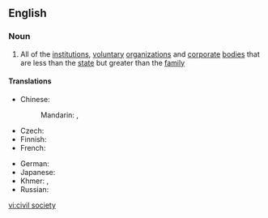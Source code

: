 ==English==

===Noun===
{{wikipedia}}
{{en-noun|head=[[civil]] [[society]]|-}}

# All of the [[institution]]s, [[voluntary]] [[organization]]s and [[corporate]] [[body|bodies]] that are less than the [[state]] but greater than the [[family]]

====Translations====
{{trans-top|institutions, voluntary organizations and corporate bodies}}
* Chinese:
*: Mandarin: {{t|cmn|公民社會|sc=Hani}}, {{t|cmn|公民社会|tr=gōngmín shèhuì|sc=Hani}}
* Czech: {{t-|cs|občanská společnost|f}}
* Finnish: {{t+|fi|kansalaisyhteiskunta}}
* French: {{t+|fr|société civile|f}}
{{trans-mid}}
* German: {{t-|de|Zivilgesellschaft|f}}
* Japanese: {{t-|ja|市民社会|tr=しみんしゃかい, shimin shakai|sc=Jpan}}
* Khmer: {{t-|km|អសេនិកសង្គម|sc=Khmr}}, {{t-|km|សង្គមស៊ីវិល|sc=Khmr}}
* Russian: {{t-|ru|гражданское общество|n|tr=graždánskoje óbščestvo|sc=Cyrl}}
{{trans-bottom}}

[[vi:civil society]]